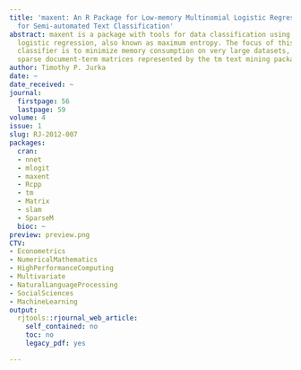 ```yaml
---
title: 'maxent: An R Package for Low-memory Multinomial Logistic Regression with Support
  for Semi-automated Text Classification'
abstract: maxent is a package with tools for data classification using multinomial
  logistic regression, also known as maximum entropy. The focus of this maximum entropy
  classifier is to minimize memory consumption on very large datasets, particularly
  sparse document-term matrices represented by the tm text mining package.
author: Timothy P. Jurka
date: ~
date_received: ~
journal:
  firstpage: 56
  lastpage: 59
volume: 4
issue: 1
slug: RJ-2012-007
packages:
  cran:
  - nnet
  - mlogit
  - maxent
  - Rcpp
  - tm
  - Matrix
  - slam
  - SparseM
  bioc: ~
preview: preview.png
CTV:
- Econometrics
- NumericalMathematics
- HighPerformanceComputing
- Multivariate
- NaturalLanguageProcessing
- SocialSciences
- MachineLearning
output:
  rjtools::rjournal_web_article:
    self_contained: no
    toc: no
    legacy_pdf: yes

---
```


